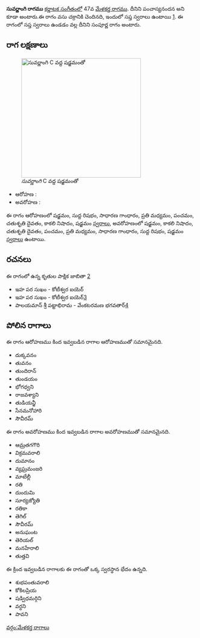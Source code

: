 {{Infobox ragam
	| name          	= సువర్ణాంగి
	| synonym	    	= పంచాస్యనందన
	| mela          	= 47
	| chakra        	= వసు
	| janaka        	= 
	| type          	= సంపూర్ణ
	| arohanam      	= {{svaraC|S|R1|G2|M2|P|D2|N3|S'}} 
	| avarohanam    	= {{svaraC|S'|N3|D2|P|M2|G2|R1|S}}
	| jeeva         	=
	| chhaya        	=
	| nyasa         	=
	| vishesha      	= 
	| equivalent  		= 
}}
{{కర్ణాటక సంగీత రాగాలు}}
'''సువర్ణాంగి రాగము''' [[కర్ణాటక సంగీతం]]లో 47వ [[మేళకర్త రాగము]]. దీనిని పంచాస్యనందన అని కూడా అంటారు.ఈ రాగం వసు చక్రానికి చెందినది, ఇందులో సప్త స్వరాలు ఉంటాయి [https://en.wikipedia.org/wiki/Melakarta]. ఈ రాగంలో సప్త స్వరాలు ఉండడం వల్ల దీనిని సంపూర్ణ రాగం అంటారు.


==రాగ లక్షణాలు==
[[Image:suvarnangi_kb2wiki.png|thumb|right|316px|''సువర్ణాంగి'' C వద్ద షడ్జమంతో]]

* ఆరోహణ : {{svaraC|S|R1|G2|M2|P|D2|N3|S'}} 
* అవరోహణ : {{svaraC|S'|N3|D2|P|M2|G2|R1|S}}

ఈ రాగం ఆరోహణంలో షడ్జమం, సుద్ద  రిషభం, సాధారణ  గాంధారం, ప్రతి మధ్యమం, పంచమం, చతుశృతి దైవతం, కాకలి  నిషాదం, షడ్జమం [[స్వరాలు]], అవరోహణంలో షడ్జమం, కాకలి  నిషాదం, చతుశృతి దైవతం, పంచమం, ప్రతి మధ్యమం, సాధారణ  గాంధారం, సుద్ద  రిషభం, షడ్జమం [[స్వరాలు]] ఉంటాయి.

==రచనలు==
ఈ రాగంలో ఉన్న కృతుల పాక్షిక జాబితా [https://github.com/ssrihari/ragavardhini/blob/master/ragas/kritis.psv]
* ఇహ పర సుఖం - కోటీశ్వర ఐయెర్
* ఇహ పర సుఖం - కోటీశ్వర ఐయెర్[http://www.karnatik.com/c1835.shtml]
* పాలయమాన్  శ్రీ పట్టాభిరామ - వేంకటరమణ భగవతార్[http://www.karnatik.com/c3196.shtml]




==పోలిన రాగాలు==
ఈ రాగం ఆరోహణము కింద ఇవ్వబడిన రాగాల ఆరోహణముతో సమానమైనది.
* దుక్కవనం
*  తువనం
* తుందిరాన్
* తుండయం
* భోగధ్వని
* రాజవశ్యాని
*  తుడియన్జీ
* సేనమనోహారి
* సౌవీరమ్

ఈ రాగం అవరోహణము కింద ఇవ్వబడిన రాగాల అవరోహణముతో సమానమైనది.
* ఆమ్రతగగౌరి
* విక్రమవరాలి
*  దుమానం
* వ్యఘ్రమంజరి
* మాటేల్లీ
* రతి
* దుందుమి
* సూర్యజ్యోతి
* రతికా
* తెగిల్
* సౌవీరమ్
* అనుఘంట
* తెరియల్
* మనహేరాలి
* తుత్తవి

ఈ క్రింద ఇవ్వబడిన రాగాలకు ఈ రాగంతో ఒక్క స్వరస్థాన భేదం ఉన్నది.
* శుభపంతువరాలి
* కోకిలప్రియ
*  షడ్విధమర్గిని
* వర్ధని
* పావని



[[వర్గం:మేళకర్త రాగాలు]]